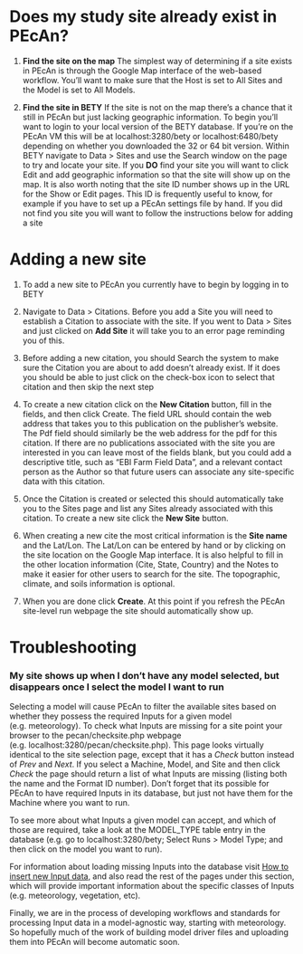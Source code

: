 # Does my study site already exist in PEcAn?

1. **Find the site on the map** The simplest way of determining if a site exists in PEcAn is through the Google Map interface of the web-based workflow. You'll want to make sure that the Host is set to All Sites and the Model is set to All Models. 

2. **Find the site in BETY** If the site is not on the map there's a chance that it still in PEcAn but just lacking geographic information. To begin you'll want to login to your local version of the BETY database. If you're on the PEcAn VM this will be at localhost:3280/bety or localhost:6480/bety depending on whether you downloaded the 32 or 64 bit version.  Within BETY navigate to Data > Sites and use the Search window on the page to try and locate your site. If you **DO** find your site you will want to click Edit and add geographic information so that the site will show up on the map. It is also worth noting that the site ID number shows up in the URL for the Show or Edit pages. This ID is frequently useful to know, for example if you have to set up a PEcAn settings file by hand. If you did not find you site you will want to follow the instructions below for adding a site

# Adding a new site

1. To add a new site to PEcAn you currently have to begin by logging in to BETY

2. Navigate to Data > Citations. Before you add a Site you will need to establish a Citation to associate with the site. If you went to Data > Sites and just clicked on **Add Site** it will take you to an error page reminding you of this.

3. Before adding a new citation, you should Search the system to make sure the Citation you are about to add doesn't already exist. If it does you should be able to just click on the check-box icon to select that citation and then skip the next step

4. To create a new citation click on the **New Citation** button, fill in the fields, and then click Create. The field URL should contain the web address that takes you to this publication on the publisher's website. The Pdf field should similarly be the web address for the pdf for this citation.  If there are no publications associated with the site you are interested in you can leave most of the fields blank, but you could add a descriptive title, such as "EBI Farm Field Data", and a relevant contact person as the Author so that future users can associate any site-specific data with this citation.

5. Once the Citation is created or selected this should automatically take you to the Sites page and list any Sites already associated with this citation. To create a new site click the **New Site** button.

6. When creating a new cite the most critical information is the **Site name** and the Lat/Lon. The Lat/Lon can be entered by hand or by clicking on the site location on the Google Map interface. It is also helpful to fill in the other location information (Cite, State, Country) and the Notes to make it easier for other users to search for the site. The topographic, climate, and soils information is optional.

7. When you are done click **Create**. At this point if you refresh the PEcAn site-level run webpage the site should automatically show up.

# Troubleshooting

### My site shows up when I don't have any model selected, but disappears once I select the model I want to run

Selecting a model will cause PEcAn to filter the available sites based on whether they possess the required Inputs for a given model (e.g. meteorology). To check what Inputs are missing for a site point your browser to the pecan/checksite.php webpage (e.g. localhost:3280/pecan/checksite.php). This page looks virtually identical to the site selection page, except that it has a *Check* button instead of *Prev* and *Next*. If you select a Machine, Model, and Site and then click *Check* the page should return a list of what Inputs are missing (listing both the name and the Format ID number). Don't forget that its possible for PEcAn to have required Inputs in its database, but just not have them for the Machine where you want to run.

To see more about what Inputs a given model can accept, and which of those are required, take a look at the MODEL_TYPE table entry in the database (e.g. go to localhost:3280/bety; Select Runs > Model Type; and then click on the model you want to run).

For information about loading missing Inputs into the database visit [How to insert new Input data](/../../How-to-insert-new-Input-data.md), and also read the rest of the pages under this section, which will provide important information about the specific classes of Inputs (e.g. meteorology, vegetation, etc).

Finally, we are in the process of developing workflows and standards for processing Input data in a model-agnostic way, starting with meteorology. So hopefully much of the work of building model driver files and uploading them into PEcAn will become automatic soon.